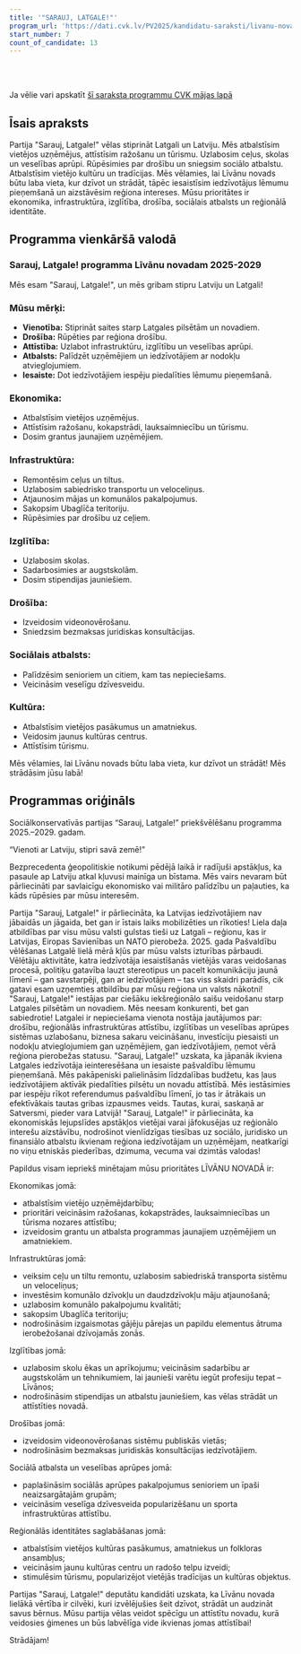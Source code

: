 ```yaml
---
title: '"SARAUJ, LATGALE!"'
program_url: 'https://dati.cvk.lv/PV2025/kandidatu-saraksti/livanu-novads/sarauj-latgale'
start_number: 7
count_of_candidate: 13
---
```



<Badge text="Latgales attīstība" variant="note" size="small" /> <Badge text="Uzņēmējdarbības atbalsts" variant="note" size="small" /> <Badge text="Infrastruktūras uzlabošana" variant="note" size="small" /> <Badge text="Sociālais atbalsts" variant="note" size="small" /> <Badge text="Reģionālā identitāte" variant="note" size="small" />

<br/><br/> 

<Card title='Šis ir mākslīga intelekta ģenerēts apraksts' icon='starlight'>
    Ja vēlie vari apskatīt <a href={frontmatter.program_url} target='_blank'>šī saraksta programmu CVK mājas lapā</a>
    </Card>

## Īsais apraksts

Partija "Sarauj, Latgale!" vēlas stiprināt Latgali un Latviju. Mēs atbalstīsim vietējos uzņēmējus, attīstīsim ražošanu un tūrismu. Uzlabosim ceļus, skolas un veselības aprūpi. Rūpēsimies par drošību un sniegsim sociālo atbalstu. Atbalstīsim vietējo kultūru un tradīcijas. Mēs vēlamies, lai Līvānu novads būtu laba vieta, kur dzīvot un strādāt, tāpēc iesaistīsim iedzīvotājus lēmumu pieņemšanā un aizstāvēsim reģiona intereses. Mūsu prioritātes ir ekonomika, infrastruktūra, izglītība, drošība, sociālais atbalsts un reģionālā identitāte.

## Programma vienkāršā valodā

### Sarauj, Latgale! programma Līvānu novadam 2025-2029

Mēs esam "Sarauj, Latgale!", un mēs gribam stipru Latviju un Latgali!

### Mūsu mērķi:

*   **Vienotība:** Stiprināt saites starp Latgales pilsētām un novadiem.
*   **Drošība:** Rūpēties par reģiona drošību.
*   **Attīstība:** Uzlabot infrastruktūru, izglītību un veselības aprūpi.
*   **Atbalsts:** Palīdzēt uzņēmējiem un iedzīvotājiem ar nodokļu atvieglojumiem.
*   **Iesaiste:** Dot iedzīvotājiem iespēju piedalīties lēmumu pieņemšanā.

### Ekonomika:

*   Atbalstīsim vietējos uzņēmējus.
*   Attīstīsim ražošanu, kokapstrādi, lauksaimniecību un tūrismu.
*   Dosim grantus jaunajiem uzņēmējiem.

### Infrastruktūra:

*   Remontēsim ceļus un tiltus.
*   Uzlabosim sabiedrisko transportu un veloceliņus.
*   Atjaunosim mājas un komunālos pakalpojumus.
*   Sakopsim Ubaglīča teritoriju.
*   Rūpēsimies par drošību uz ceļiem.

### Izglītība:

*   Uzlabosim skolas.
*   Sadarbosimies ar augstskolām.
*   Dosim stipendijas jauniešiem.

### Drošība:

*   Izveidosim videonovērošanu.
*   Sniedzsim bezmaksas juridiskas konsultācijas.

### Sociālais atbalsts:

*   Palīdzēsim senioriem un citiem, kam tas nepieciešams.
*   Veicināsim veselīgu dzīvesveidu.

### Kultūra:

*   Atbalstīsim vietējos pasākumus un amatniekus.
*   Veidosim jaunus kultūras centrus.
*   Attīstīsim tūrismu.

Mēs vēlamies, lai Līvānu novads būtu laba vieta, kur dzīvot un strādāt! Mēs strādāsim jūsu labā!

## Programmas oriģināls

Sociālkonservatīvās partijas “Sarauj, Latgale!”
priekšvēlēšanu programma
2025.–2029. gadam.

“Vienoti ar Latviju, stipri savā zemē!”

Bezprecedenta ģeopolitiskie notikumi pēdējā laikā ir radījuši apstākļus, ka pasaule ap Latviju atkal kļuvusi mainīga un bīstama. Mēs vairs nevaram būt pārliecināti par savlaicīgu ekonomisko vai militāro palīdzību un paļauties, ka kāds rūpēsies par mūsu interesēm.

Partija "Sarauj, Latgale!" ir pārliecināta, ka Latvijas iedzīvotājiem nav jābaidās un jāgaida, bet gan ir īstais laiks mobilizēties un rīkoties!
Liela daļa atbildības par visu mūsu valsti gulstas tieši uz Latgali – reģionu, kas ir Latvijas, Eiropas Savienības un NATO pierobeža. 2025. gada Pašvaldību vēlēšanas Latgalē lielā mērā kļūs par mūsu valsts izturības pārbaudi. Vēlētāju aktivitāte, katra iedzīvotāja iesaistīšanās vietējās varas veidošanas procesā, politiķu gatavība lauzt stereotipus un pacelt komunikāciju jaunā līmenī – gan savstarpēji, gan ar iedzīvotājiem – tas viss skaidri parādīs, cik gatavi esam uzņemties atbildību par mūsu reģiona un valsts nākotni!
"Sarauj, Latgale!" iestājas par ciešāku iekšreģionālo saišu veidošanu starp Latgales pilsētām un novadiem.
Mēs neesam konkurenti, bet gan sabiedrotie! Latgalei ir nepieciešama vienota nostāja jautājumos par: drošību, reģionālās infrastruktūras attīstību, izglītības un veselības aprūpes sistēmas uzlabošanu, biznesa sakaru veicināšanu, investīciju piesaisti un nodokļu atvieglojumiem gan uzņēmējiem, gan iedzīvotājiem, ņemot vērā reģiona pierobežas statusu.
"Sarauj, Latgale!" uzskata, ka jāpanāk ikviena Latgales iedzīvotāja ieinteresēšana un iesaiste pašvaldību lēmumu pieņemšanā.
Mēs pakāpeniski palielināsim līdzdalības budžetu, kas ļaus iedzīvotājiem aktīvāk piedalīties pilsētu un novadu attīstībā. Mēs iestāsimies par iespēju rīkot referendumus pašvaldību līmenī, jo tas ir ātrākais un efektīvākais tautas gribas izpausmes veids. Tautas, kurai, saskaņā ar Satversmi, pieder vara Latvijā!
"Sarauj, Latgale!" ir pārliecināta, ka ekonomiskās lejupslīdes apstākļos vietējai varai jāfokusējas uz reģionālo interešu aizstāvību, nodrošinot vienlīdzīgas tiesības uz sociālo, juridisko un finansiālo atbalstu ikvienam reģiona iedzīvotājam un uzņēmējam, neatkarīgi no viņu etniskās piederības, dzimuma, vecuma vai dzimtās valodas!

Papildus visam iepriekš minētajam mūsu prioritātes LĪVĀNU NOVADĀ ir:

Ekonomikas jomā:
- atbalstīsim vietējo uzņēmējdarbību;
- prioritāri veicināsim ražošanas, kokapstrādes, lauksaimniecības un tūrisma nozares attīstību;
- izveidosim grantu un atbalsta programmas jaunajiem uzņēmējiem un amatniekiem.

Infrastruktūras jomā:
- veiksim ceļu un tiltu remontu, uzlabosim sabiedriskā transporta sistēmu un veloceliņus;
- investēsim komunālo dzīvokļu un daudzdzīvokļu māju atjaunošanā;
- uzlabosim komunālo pakalpojumu kvalitāti;
- sakopsim Ubaglīča teritoriju;
- nodrošināsim izgaismotas gājēju pārejas un papildu elementus ātruma ierobežošanai dzīvojamās zonās.

Izglītības jomā:
- uzlabosim skolu ēkas un aprīkojumu; veicināsim sadarbību ar augstskolām un tehnikumiem, lai jaunieši varētu iegūt profesiju tepat – Līvānos;
- nodrošināsim stipendijas un atbalstu jauniešiem, kas vēlas strādāt un attīstīties novadā.

Drošības jomā:
- izveidosim videonovērošanas sistēmu publiskās vietās;
- nodrošināsim bezmaksas juridiskās konsultācijas iedzīvotājiem.

Sociālā atbalsta un veselības aprūpes jomā:
- paplašināsim sociālās aprūpes pakalpojumus senioriem un īpaši neaizsargātajām grupām;
- veicināsim veselīga dzīvesveida popularizēšanu un sporta infrastruktūras attīstību.

Reģionālās identitātes saglabāšanas jomā:
- atbalstīsim vietējos kultūras pasākumus, amatniekus un folkloras ansambļus;
- veicināsim jaunu kultūras centru un radošo telpu izveidi;
- stimulēsim tūrismu, popularizējot vietējās tradīcijas un kultūras objektus.

Partijas "Sarauj, Latgale!" deputātu kandidāti uzskata, ka Līvānu novada lielākā vērtība ir cilvēki, kuri izvēlējušies šeit dzīvot, strādāt un audzināt savus bērnus. Mūsu partija vēlas veidot spēcīgu un attīstītu novadu, kurā veidosies ģimenes un būs labvēlīga vide ikvienas jomas attīstībai!


Strādājam!
